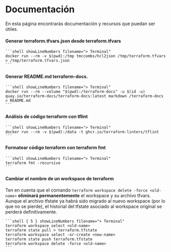 # Documentación

En esta página encontrarás documentación y recursos que puedan ser útiles.

#### Generar terraform.tfvars.json desde terraform.tfvars

    ```shell showLineNumbers filename="> Terminal"
    docker run --rm -v $(pwd):/tmp tmccombs/hcl2json /tmp/terraform.tfvars > /tmp/terraform.tfvars.json
    ```

#### Generar README.md terraform-docs.

    ```shell showLineNumbers filename="> Terminal"
    docker run --rm --volume "$(pwd):/terraform-docs" -u $(id -u) quay.io/terraform-docs/terraform-docs:latest markdown /terraform-docs > README.md
    ```

#### Análisis de código terraform con tflint

    ```shell showLineNumbers filename="> Terminal"
    docker run --rm -v $(pwd):/data -t ghcr.io/terraform-linters/tflint
    ```

#### Formatear código terraform con terraform fmt


    ```shell showLineNumbers filename="> Terminal"
    terraform fmt -recursive
    ```

#### Cambiar el nombre de un workspace de terraform

Ten en cuenta que el comando `terraform workspace delete -force <old-name>` **eliminará permanentemente** el workspace y su archivo tfvars. Aunque el archivo tfstate ya habrá sido migrado al nuevo workspace (por lo que no se pierde), el historial del tfstate asociado al workspace original se perderá definitivamente.

    ```shell { 5 } showLineNumbers filename="> Terminal"
    terraform workspace select <old-name>
    terraform state pull > terraform.tfstate
    terraform workspace select -or-create <new-name>
    terraform state push terraform.tfstate
    terraform workspace delete -force <old-name>
    ```